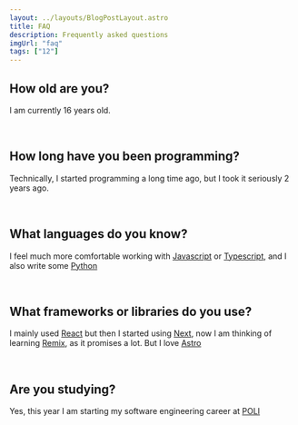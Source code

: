 ```yaml
---
layout: ../layouts/BlogPostLayout.astro
title: FAQ
description: Frequently asked questions
imgUrl: "faq"
tags: ["12"]
---
```


## How old are you?<br />

I am currently 16 years old.

<br />

## How long have you been programming?<br />

Technically, I started programming a long time ago, but I took it seriously 2 years ago.

<br />

## What languages do you know?<br />

I feel much more comfortable working with [Javascript](https://developer.mozilla.org/es/docs/Web/JavaScript) or [Typescript](https://www.typescriptlang.org/), and I also write some [Python](https://www.python.org/)

<br />

## What frameworks or libraries do you use?<br />

I mainly used [React](https://es.reactjs.org/) but then I started using [Next](https://nextjs.org/), now I am thinking of learning [Remix](https://remix.run/), as it promises a lot. But I love [Astro](https://astro.build/)

<br />

## Are you studying?<br/>

Yes, this year I am starting my software engineering career at [POLI](https://www.poli.edu.co/)
